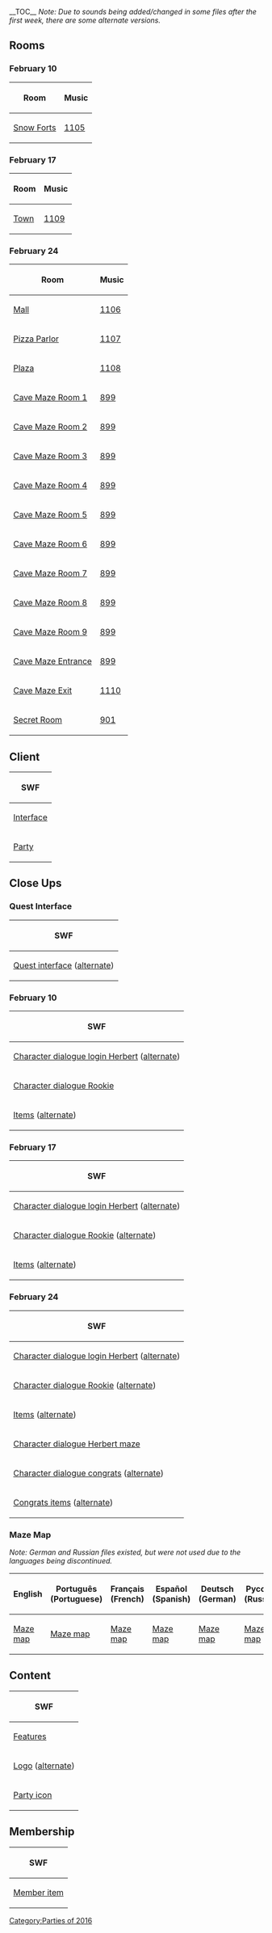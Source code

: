 {{CPW|Operation: Tri-umph|Operação Tri-unfo}}
__TOC__
''Note: Due to sounds being added/changed in some files after the first week, there are some alternate versions.''
==Rooms==
===February 10===
<center>
{|class="wikitable"
!Room!!Music
|-
|[[Media:RoomsForts-OperationDoom.swf|Snow Forts]]||[[Media:Music1105.swf|1105]]
|}
</center>
===February 17===
<center>
{|class="wikitable"
!Room!!Music
|-
|[[Media:RoomsTown-OperationDoom.swf|Town]]||[[Media:Music1109.swf|1109]]
|}
</center>
===February 24===
<center>
{|class="wikitable"
!Room!!Music
|-
|[[Media:RoomsMall-OperationDoom.swf|Mall]]||[[Media:Music1106.swf|1106]]
|-
|[[Media:RoomsPizza-OperationDoom.swf|Pizza Parlor]]||[[Media:Music1107.swf|1107]]
|-
|[[Media:RoomsPlaza-OperationDoom.swf|Plaza]]||[[Media:Music1108.swf|1108]]
|-
|[[Media:RoomsParty1-OperationDoom.swf|Cave Maze Room 1]]||[[Media:Music899.swf|899]]
|-
|[[Media:RoomsParty2-OperationDoom.swf|Cave Maze Room 2]]||[[Media:Music899.swf|899]]
|-
|[[Media:RoomsParty3-OperationDoom.swf|Cave Maze Room 3]]||[[Media:Music899.swf|899]]
|-
|[[Media:RoomsParty4-OperationDoom.swf|Cave Maze Room 4]]||[[Media:Music899.swf|899]]
|-
|[[Media:RoomsParty5-OperationDoom.swf|Cave Maze Room 5]]||[[Media:Music899.swf|899]]
|-
|[[Media:RoomsParty6-OperationDoom.swf|Cave Maze Room 6]]||[[Media:Music899.swf|899]]
|-
|[[Media:RoomsParty7-OperationDoom.swf|Cave Maze Room 7]]||[[Media:Music899.swf|899]]
|-
|[[Media:RoomsParty8-OperationDoom.swf|Cave Maze Room 8]]||[[Media:Music899.swf|899]]
|-
|[[Media:RoomsParty9-OperationDoom.swf|Cave Maze Room 9]]||[[Media:Music899.swf|899]]
|-
|[[Media:RoomsParty10-OperationDoom.swf|Cave Maze Entrance]]||[[Media:Music899.swf|899]]
|-
|[[Media:RoomsParty11-OperationDoom.swf|Cave Maze Exit]]||[[Media:Music1110.swf|1110]]
|-
|[[Media:RoomsParty12-OperationDoom.swf|Secret Room]]||[[Media:Music901.swf|901]]
|}
</center>

==Client==
<center>
{|class="wikitable"
!SWF
|-
|[[Media:ClientInterface-OperationDoom.swf|Interface]]
|-
|[[Media:ClientParty-OperationDoom.swf|Party]]
|}
</center>

==Close Ups==
===Quest Interface===
<center>
{|class="wikitable"
!SWF
|-
|[[Media:Close upsQuest interface-OperationDoom.swf|Quest interface]] ([[Media:Close upsQuest interface-OperationDoom 2.swf|alternate]])
|}
</center>
===February 10===
<center>
{|class="wikitable"
!SWF
|-
|[[Media:Close ups160210 character dialogue login herbert-OperationDoom.swf|Character dialogue login Herbert]] ([[Media:Close ups160210 character dialogue login herbert-OperationDoom 2.swf|alternate]])
|-
|[[Media:Close ups160210 character dialogue rookie-OperationDoom.swf|Character dialogue Rookie]]
|-
|[[Media:Close ups160210 items-OperationDoom.swf|Items]] ([[Media:Close ups160210 items-OperationDoom 2.swf|alternate]])
|}
</center>
===February 17===
<center>
{|class="wikitable"
!SWF
|-
|[[Media:Close ups160217 character dialogue login herbert-OperationDoom.swf|Character dialogue login Herbert]] ([[Media:Close ups160217 character dialogue login herbert-OperationDoom 2.swf|alternate]])
|-
|[[Media:Close ups160217 character dialogue rookie-OperationDoom.swf|Character dialogue Rookie]] ([[Media:Close ups160217 character dialogue rookie-OperationDoom 2.swf|alternate]])
|-
|[[Media:Close ups160217 items-OperationDoom.swf|Items]] ([[Media:Close ups160217 items-OperationDoom 2.swf|alternate]])
|}
</center>
===February 24===
<center>
{|class="wikitable"
!SWF
|-
|[[Media:Close ups160224 character dialogue login herbert-OperationDoom.swf|Character dialogue login Herbert]] ([[Media:Close ups160224 character dialogue login herbert-OperationDoom 2.swf|alternate]])
|-
|[[Media:Close ups160224 character dialogue rookie-OperationDoom.swf|Character dialogue Rookie]] ([[Media:Close ups160224 character dialogue rookie-OperationDoom 2.swf|alternate]])
|-
|[[Media:Close ups160224 items-OperationDoom.swf|Items]] ([[Media:Close ups160224 items-OperationDoom 2.swf|alternate]])
|-
|[[Media:Close ups160224 character dialogue herbert maze-OperationDoom.swf|Character dialogue Herbert maze]]
|-
|[[Media:Close ups160224 character dialogue congrats1-OperationDoom.swf|Character dialogue congrats]] ([[Media:Close ups160224 character dialogue congrats1-OperationDoom 2.swf|alternate]])
|-
|[[Media:Close ups160224 congrats items-OperationDoom.swf|Congrats items]] ([[Media:Close ups160224 congrats items-OperationDoom 2.swf|alternate]])
|}
</center>

===Maze Map===
''Note: German and Russian files existed, but were not used due to the languages being discontinued.''
<center>
{|class="wikitable"
!English!!Português (Portuguese)!!Français (French)!!Español (Spanish)!!Deutsch (German)!!Русский (Russian)
|-
|[[Media:ENClose upsMaze map-OperationDoom.swf|Maze map]]||[[Media:Close upsPTMaze Map-CaveMaze.swf|Maze map]]||[[Media:Close upsFRMaze Map-CaveMaze.swf|Maze map]]||[[Media:Close upsESMaze Map-CaveMaze.swf|Maze map]]||[[Media:DEClose upsMaze map-OperationDoom.swf|Maze map]]||[[Media:Close upsRUMaze Map-CaveMaze.swf|Maze map]]
|}
</center>

==Content==
<center>
{|class="wikitable"
!SWF
|-
|[[Media:ContentFeatures-OperationDoom.swf|Features]]
|-
|[[Media:ContentLogo-OperationDoom.swf|Logo]] ([[Media:ContentLogo-OperationDoom 2.swf|alternate]])
|-
|[[Media:ContentParty icon-OperationDoom.swf|Party icon]]
|}
</center>

==Membership==
<center>
{|class="wikitable"
!SWF
|-
|[[Media:MembershipParty1-OperationDoom.swf|Member item]]
|}
</center>

{{Parties}}

[[Category:Parties of 2016]]